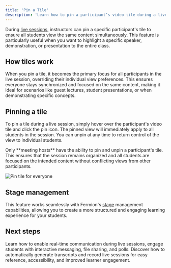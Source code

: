 ```yaml
---
title: 'Pin a Tile'
description: 'Learn how to pin a participant’s video tile during a live session to keep all students focused on the same content.'
---
```



During [live sessions](/live-classes/what-are-live-classes), instructors can pin a specific participant's tile to ensure all students view the same content simultaneously. This feature is particularly useful when you want to highlight a specific speaker, demonstration, or presentation to the entire class.

## How tiles work

When you pin a tile, it becomes the primary focus for all participants in the live session, overriding their individual view preferences. This ensures everyone stays synchronized and focused on the same content, making it ideal for scenarios like guest lectures, student presentations, or when demonstrating specific concepts.

## Pinning a tile

To pin a tile during a live session, simply hover over the participant's video tile and click the pin icon. The pinned view will immediately apply to all students in the session. You can unpin at any time to return control of the view to individual students.

<Tip>
Only **meeting hosts** have the ability to pin and unpin a participant's tile. This ensures that the session remains organized and all students are focused on the intended content without conflicting views from other participants.
</Tip>

![Pin tile for everyone](https://67d6ad5ef66ee0901532fd2f.storage.fermion.app/public-uncached/object-store-public-files/uploads/22-09-2025/seelen-ui_EjLoHMTZsT.yhqihy.png)

## Stage management

This feature works seamlessly with Fermion's [stage](/live-classes/invite-to-stage) management capabilities, allowing you to create a more structured and engaging learning experience for your students.

## Next steps

<Columns cols={2}>

  <Card title="Live chat" href="/live-classes/live-chat">
    Learn how to enable real-time communication during live sessions, engage students with interactive messaging, file sharing, and polls.
  </Card>

  <Card title="AI transcripts & auto recording" href="/live-classes/recording-and-captions">
    Discover how to automatically generate transcripts and record live sessions for easy reference, accessibility, and improved learner engagement.
  </Card>

</Columns>